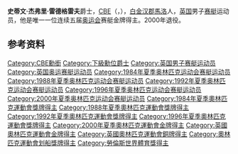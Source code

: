 {{MedalTableTop|Steve Redgrave 20110525.jpg|280px}}
{{MedalCountry|{{GBR}}}}
{{MedalCompetition|[[奧林匹克運動會|奧林匹克運動會]]}}
{{MedalSport | [[奧林匹克運動會|奧林匹克運動會]]}}
{{MedalGold  | [[1984年夏季奧林匹克運動會|1984年洛杉磯]] | 四人有舵手}}
{{MedalGold  | [[1988年夏季奧林匹克運動會|1988年漢城]] | 双人无舵手}}
{{MedalGold  | [[1992年夏季奧林匹克運動會|1992年巴塞隆納]] | 双人无舵手}}
{{MedalGold  | [[1996年夏季奧林匹克運動會|1996年亞特蘭大]] | 双人无舵手}}
{{MedalGold  | [[2000年夏季奧林匹克運動會|2000年悉尼]] | 四人无舵手}}
{{MedalBronze| [[1988年夏季奧林匹克運動會|1988年漢城]] | 双人有舵手}}
{{MedalCountry|{{ENG}}}}
{{MedalCompetition|[[英聯邦運動會|英聯邦運動會]]}}
{{MedalGold| [[1986年英聯邦運動會|1986年愛丁堡]] | 單人艇}}
{{MedalGold| [[1986年英聯邦運動會|1986年愛丁堡]] | 双人无舵手}}
{{MedalGold| [[1986年英聯邦運動會|1986年愛丁堡]] | 四人有舵手}}
{{MedalBottom}}

'''史蒂文·杰弗里·雷德格雷夫'''爵士，[[CBE|CBE]]（{{lang-en|Sir Steven Geoffrey Redgrave}}，{{bd|1962年|3月23日|catIdx=Redgrave, Steve}}），[[白金汉郡|白金汉郡]][[馬洛_(白金漢郡)|馬洛]]人，[[英国|英国]]男子[[赛艇|赛艇]]运动员，他是唯一一位连续五届[[奥运会|奥运会]]赛艇金牌得主。2000年退役。

== 参考资料 ==
{{reflist}}

{{奥林匹克运动会赛艇比赛男子四人单桨无舵手冠军}}
{{奥林匹克运动会赛艇比赛男子四人单桨有舵手冠军}}
{{世界赛艇锦标赛男子双人单桨无舵手冠军}}
{{世界赛艇锦标赛男子双人单桨有舵手冠军}}
{{世界赛艇锦标赛男子四人单桨无舵手冠军}}
{{劳伦斯终身成就奖}}
{{BBC年度體壇風雲人物}}

{{Authority control}}
{{DEFAULTSORT:Redgrave, Steve}}
[[Category:CBE勳銜|Category:CBE勳銜]]
[[Category:下級勳位爵士|Category:下級勳位爵士]]
[[Category:英国男子赛艇运动员|Category:英国男子赛艇运动员]]
[[Category:英国奥运赛艇运动员|Category:英国奥运赛艇运动员]]
[[Category:1984年夏季奥林匹克运动会赛艇运动员|Category:1984年夏季奥林匹克运动会赛艇运动员]]
[[Category:1988年夏季奥林匹克运动会赛艇运动员|Category:1988年夏季奥林匹克运动会赛艇运动员]]
[[Category:1992年夏季奥林匹克运动会赛艇运动员|Category:1992年夏季奥林匹克运动会赛艇运动员]]
[[Category:1996年夏季奥林匹克运动会赛艇运动员|Category:1996年夏季奥林匹克运动会赛艇运动员]]
[[Category:2000年夏季奥林匹克运动会赛艇运动员|Category:2000年夏季奥林匹克运动会赛艇运动员]]
[[Category:1984年夏季奧林匹克運動會獎牌得主|Category:1984年夏季奧林匹克運動會獎牌得主]]
[[Category:1988年夏季奧林匹克運動會獎牌得主|Category:1988年夏季奧林匹克運動會獎牌得主]]
[[Category:1992年夏季奧林匹克運動會獎牌得主|Category:1992年夏季奧林匹克運動會獎牌得主]]
[[Category:1996年夏季奧林匹克運動會獎牌得主|Category:1996年夏季奧林匹克運動會獎牌得主]]
[[Category:2000年夏季奧林匹克運動會金牌得主|Category:2000年夏季奧林匹克運動會金牌得主]]
[[Category:英國奧林匹克運動會金牌得主|Category:英國奧林匹克運動會金牌得主]]
[[Category:英國奧林匹克運動會銅牌得主|Category:英國奧林匹克運動會銅牌得主]]
[[Category:奧林匹克運動會划船獎牌得主|Category:奧林匹克運動會划船獎牌得主]]
[[Category:勞倫斯世界體育獎得主|Category:勞倫斯世界體育獎得主]]
{{UK-bio-stub}}